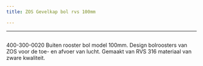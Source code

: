 ```yaml
---
title: ZOS Gevelkap bol rvs 100mm

---
```



---
<Image src={imageProduct} width={imageProduct.width} alt="" />


400-300-0020
Buiten rooster bol model 100mm.
Design bolroosters van ZOS voor de toe- en afvoer van lucht. Gemaakt van RVS 316 materiaal van zware kwaliteit.
